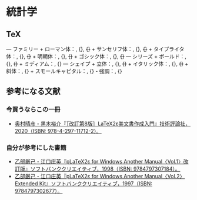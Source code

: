 # 統計学 {#statistics}

## TeX

— ファミリー
  + ローマン体：\textrm{}, {\rmfamily }, ~~{\rm }~~
  + サンセリフ体：\textsf{}, {\sffamily }, ~~{\sf }~~
  + タイプライタ体：\texttt{}, {\ttfamily }, ~~{\tt }~~
  + 明朝体：\textmc{}, {\mcfamily }, ~~{\rm }~~
  + ゴシック体：\textgt{}, {\gtfamily }, ~~{\rm }~~
— シリーズ
  + ボールド：\textbf{}, {\bfseries }, ~~{\bf }~~
  + ミディアム：\textmd{}, {\mdseries }
— シェイプ
  + 立体：\textup{}, {\upshape }, ~~{\it }~~
  + イタリック体：\textit{}, {\itshape }, ~~{\it }~~
  + 斜体：\textsl{}, {\slshape }
  + スモールキャピタル：\textsc{}, {\scshape }
- 強調：\emph{}, {\em }


## 参考になる文献

### 今買うならこの一冊

- [奥村晴彦・黒木裕介『［改訂第8版］LaTeX2ε美文書作成入門』技術評論社，2020（ISBN: 978-4-297-11712-2）。](https://gihyo.jp/book/2020/978-4-297-11712-2)

### 自分が参考にした書籍

- [乙部厳己・江口庄英『pLaTeX2ε for Windows Another Manual〈Vol.1〉改訂版』ソフトバンククリエイティブ，1998（ISBN: 9784797307184）。](https://www.amazon.co.jp/dp/4797307188)
- [乙部厳己・江口庄英『pLaTeX2ε for Windows Another Manual〈Vol.2〉Extended Kit』ソフトバンククリエイティブ，1997（ISBN: 9784797302677）。](https://www.amazon.co.jp/dp/4797302674)

